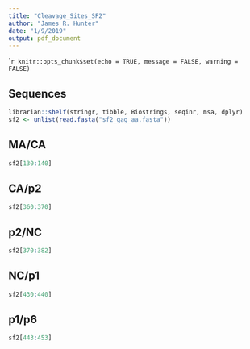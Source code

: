 ```yaml
---
title: "Cleavage_Sites_SF2"
author: "James R. Hunter"
date: "1/9/2019"
output: pdf_document
---
```


````r
knitr::opts_chunk$set(echo = TRUE, message = FALSE, warning = FALSE)
```

## Sequences

```r
librarian::shelf(stringr, tibble, Biostrings, seqinr, msa, dplyr)
sf2 <- unlist(read.fasta("sf2_gag_aa.fasta"))
```

## MA/CA
```r
sf2[130:140]
```

## CA/p2

```r
sf2[360:370]

```

## p2/NC

```r
sf2[370:382]
```

## NC/p1

```r
sf2[430:440]
```

## p1/p6

```r
sf2[443:453]
```